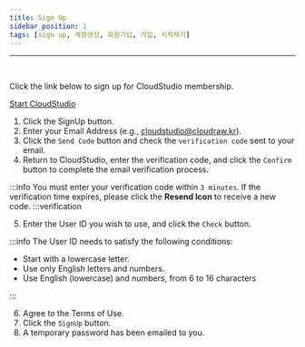 ```yaml
---
title: Sign Up
sidebar_position: 1
tags: [sign up, 계정생성, 회원가입, 가입, 시작하기]
---
```



<hr />
<br />

Click the link below to sign up for CloudStudio membership.

[Start CloudStudio](https://cstudio.app/signin)

1. Click the SignUp button.
2. Enter your Email Address (e.g., cloudstudio@cloudraw.kr).
3. Click the `Send Code` button and check the `verification code` sent to your email.
4. Return to CloudStudio, enter the verification code, and click the `Confirm` button to complete the email verification process.

:::info
You must enter your verification code within `3 minutes`.
If the verification time expires, please click the **Resend Icon** to receive a new code.
:::verification

5. Enter the User ID you wish to use, and click the `Check` button.

:::info
The User ID needs to satisfy the following conditions:

-   Start with a lowercase letter.
-   Use only English letters and numbers.
-   Use English (lowercase) and numbers, from 6 to 16 characters

:::

6. Agree to the Terms of Use.
7. Click the `SignUp` button.
8. A temporary password has been emailed to you.
